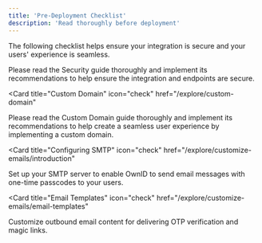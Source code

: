 ```yaml
---
title: 'Pre-Deployment Checklist'
description: 'Read thoroughly before deployment'
---
```


The following checklist helps ensure your integration is secure and your users' experience is seamless.


<Card title="Security" icon="check" href="/building-blocks/security">
Please read the Security guide thoroughly and implement its recommendations to help ensure the integration and endpoints are secure.
</Card>

<Card
  title="Custom Domain"
  icon="check"
  href="/explore/custom-domain"
>
Please read the Custom Domain guide thoroughly and implement its recommendations to help create a seamless user experience by implementing a custom domain.

</Card>

<Card
  title="Configuring SMTP"
  icon="check"
  href="/explore/customize-emails/introduction"
>
Set up your SMTP server to enable OwnID to send email messages with one-time passcodes to your users.

</Card>

<Card
  title="Email Templates"
  icon="check"
  href="/explore/customize-emails/email-templates"
>
Customize outbound email content for delivering OTP verification and magic links.

</Card>



